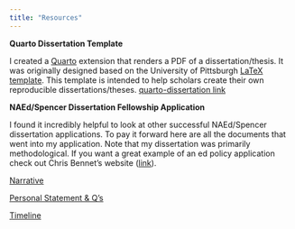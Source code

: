 ```yaml
---
title: "Resources"
---
```


**Quarto Dissertation Template**

I created a [Quarto](https://quarto.org/) extension that renders a PDF of a dissertation/thesis. It was originally designed based on the University of Pittsburgh [LaTeX template](https://etd.pitt.edu/latex-template). This template is intended to help scholars create their own reproducible dissertations/theses. [quarto-dissertation link](https://github.com/alberto-guzman/quarto-dissertation)

**NAEd/Spencer Dissertation Fellowship Application**

I found it incredibly helpful to look at other successful NAEd/Spencer dissertation applications. To pay it forward here are all the documents that went into my application. Note that my dissertation was primarily methodological. If you want a great example of an ed policy application check out Chris Bennet's website ([link](https://chrisbennettedu.com/home-2/resources/)).

[Narrative](https://github.com/alberto-guzman/alberto-guzman.github.io/blob/master/spencer_narrative-FINAL-NARRATIVE-100820.pdf)

[Personal Statement & Q's](https://github.com/alberto-guzman/alberto-guzman.github.io/blob/master/spencer_personal_statement_and_Qs_100820.pdf)

[Timeline](https://github.com/alberto-guzman/alberto-guzman.github.io/blob/master/spencer_dissertation_timeLine.pdf)
